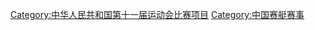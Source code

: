 {{Catmore}}
[[Category:中华人民共和国第十一届运动会比赛项目|Category:中华人民共和国第十一届运动会比赛项目]]
[[Category:中国赛艇赛事|Category:中国赛艇赛事]]